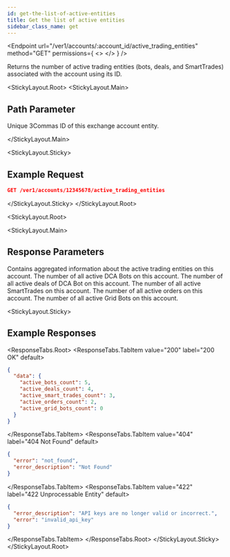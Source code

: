 ```yaml
---
id: get-the-list-of-active-entities
title: Get the list of active entities
sidebar_class_name: get
---
```



<Endpoint
  url="/ver1/accounts/:account_id/active_trading_entities"
  method="GET"
  permissions={
    <>
      <Permission title="Permission" description="ACCOUNTS_READ" />
      <Permission title="Security" description="SIGNED" />
    </>
  }
/>

Returns the number of active trading entities (bots, deals, and SmartTrades) associated with the account using its ID.

<StickyLayout.Root>
<StickyLayout.Main>

## Path Parameter

<ApiParam name='account_id' type='integer' id="account_id" required>
    Unique 3Commas ID of this exchange account entity.
</ApiParam>

</StickyLayout.Main>

<StickyLayout.Sticky>
## Example Request

```json
GET /ver1/accounts/12345678/active_trading_entities
```
</StickyLayout.Sticky>
</StickyLayout.Root>

<StickyLayout.Root>

<StickyLayout.Main>

## Response Parameters

<ApiParam name="data" type="object" id="data">
      Contains aggregated information about the active trading entities on this account.
        <CollapsibleNestedParams>
             <ApiParam name='active_bots_count'type='integer' id="active_bots_count">
              The number of all active DCA Bots on this account.
            </ApiParam>
             <ApiParam name='active_deals_count'type='integer' id="active_deals_count">
              The number of all active deals of DCA Bot on this account.
            </ApiParam>
             <ApiParam name='active_smart_trades_count'type='integer' id="active_smart_trades_count">
              The number of all active SmartTrades on this account.
            </ApiParam>
             <ApiParam name='active_orders_count'type='integer' id="active_orders_count">
              The number of all active orders on this account.
            </ApiParam>
             <ApiParam name='active_grid_bots_count'type='integer' id="active_grid_bots_count">
              The number of all active Grid Bots on this account.
            </ApiParam>
        </CollapsibleNestedParams>
     </ApiParam>
</StickyLayout.Main>      

<StickyLayout.Sticky>
## Example Responses

<ResponseTabs.Root>
<ResponseTabs.TabItem value="200" label="200 OK" default>

```json
{
  "data": {
    "active_bots_count": 5,
    "active_deals_count": 4,
    "active_smart_trades_count": 3,
    "active_orders_count": 2,
    "active_grid_bots_count": 0
  }
}
```
</ResponseTabs.TabItem>
<ResponseTabs.TabItem value="404" label="404 Not Found" default>
```json
{
  "error": "not_found",
  "error_description": "Not Found"
}
```
</ResponseTabs.TabItem>
<ResponseTabs.TabItem value="422" label="422 Unprocessable Entity" default>
```json
{
  "error_description": "API keys are no longer valid or incorrect.",
  "error": "invalid_api_key"
}
```
</ResponseTabs.TabItem>
</ResponseTabs.Root>
</StickyLayout.Sticky>
</StickyLayout.Root>
